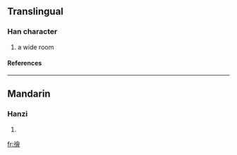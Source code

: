 ==Translingual==
===Han character===
{{Han char|rn=60|rad=彳|as=13|sn=16|four=2826<sub>6</sub>|canj=竹人人一日 (HOOMA)}}
# a wide room
====References====
{{Han ref|kx=0371.210|dkj=10255|dj=0699.070|hdz=20846.020|uh=5FBB|ud=24507|bh=ECDE|bd=60638}}
----
==Mandarin==
===Hanzi===
{{cmn-hanzi|pin=[[wèi]] ([[wei4]])|wg=wei<sup>4</sup>}}
# {{defn|Mandarin}}

[[fr:徻]]